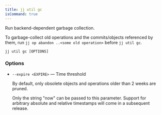 ```yaml
---
title: jj util gc
isCommand: true
---
```


Run backend-dependent garbage collection.

To garbage-collect old operations and the commits/objects referenced by them, run `jj op abandon ..<some old operation>` before `jj util gc`.

```shell title="Usage"
jj util gc [OPTIONS]
```

### Options

- `--expire <EXPIRE>` — Time threshold

  By default, only obsolete objects and operations older than 2 weeks are pruned.

  Only the string "now" can be passed to this parameter. Support for arbitrary absolute and relative timestamps will come in a subsequent release.

